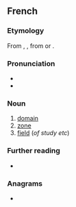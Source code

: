 ==French==

===Etymology===
From {{inh|fr|fro|domaine}}, {{m|fro|demaine}}, from {{der|fr|la|dominium}} or {{m|la|dominicus}}.

===Pronunciation===
* {{fr-IPA}}
* {{audio|fr|Fr-domaine.ogg|Audio}}

===Noun===
{{fr-noun|m}}

# [[domain]]
# [[zone]]
# [[field]] (''of study etc'')

===Further reading===
* {{R:TLFi}}

===Anagrams===
* {{l|fr|émondai}}